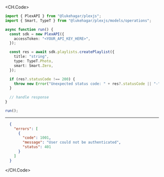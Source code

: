 
<CH.Code>
```typescript CreatePlaylist.ts
import { PlexAPI } from "@lukehagar/plexjs";
import { Smart, TypeT } from "@lukehagar/plexjs/models/operations";

async function run() {
  const sdk = new PlexAPI({
    accessToken: "<YOUR_API_KEY_HERE>",
  });

  const res = await sdk.playlists.createPlaylist({
    title: "string",
    type: TypeT.Photo,
    smart: Smart.Zero,
  });

  if (res?.statusCode !== 200) {
    throw new Error("Unexpected status code: " + res?.statusCode || "-");
  }
  
  // handle response
}

run();
```
---

```json Example Response
  {
    "errors": [
      {
        "code": 1001,
        "message": "User could not be authenticated",
        "status": 401
      }
    ]
  }
```
</CH.Code>
